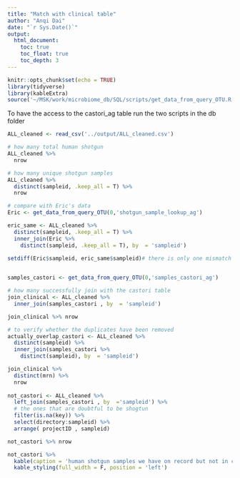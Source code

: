 ```yaml
---
title: "Match with clinical table"
author: "Anqi Dai"
date: "`r Sys.Date()`"
output:
  html_document:
    toc: true
    toc_float: true
    toc_depth: 3
---
```


```r
knitr::opts_chunk$set(echo = TRUE)
library(tidyverse)
library(kableExtra)
source('~/MSK/work/microbiome_db/SQL/scripts/get_data_from_query_OTU.R')
```

To have the access to the castori_ag table run the two scripts in the db folder

```r

ALL_cleaned <- read_csv('../output/ALL_cleaned.csv')

# how many total human shotgun
ALL_cleaned %>% 
  nrow

# how many unique shotgun samples
ALL_cleaned %>% 
  distinct(sampleid, .keep_all = T) %>%
  nrow
```

```r
# compare with Eric's data
Eric <- get_data_from_query_OTU(0,'shotgun_sample_lookup_ag') 

eric_same <- ALL_cleaned %>% 
  distinct(sampleid, .keep_all = T) %>% 
  inner_join(Eric %>% 
    distinct(sampleid, .keep_all = T), by  = 'sampleid')  

setdiff(Eric$sampleid, eric_same$sampleid)# there is only one mismatch and that one Eric has it wrong
 
```

```r

samples_castori <- get_data_from_query_OTU(0,'samples_castori_ag') 

# how many successfully join with the castori table
join_clinical <- ALL_cleaned %>% 
  inner_join(samples_castori , by  = 'sampleid') 

join_clinical %>% nrow

# to verify whether the duplicates have been removed
actually_overlap_castori <- ALL_cleaned %>% 
  distinct(sampleid) %>% 
  inner_join(samples_castori %>% 
    distinct(sampleid), by  = 'sampleid')  
```


```r
join_clinical %>% 
  distinct(mrn) %>% 
  nrow
   
not_castori <- ALL_cleaned %>% 
  left_join(samples_castori , by  ='sampleid') %>% 
  # the ones that are doubtful to be shogtun 
  filter(is.na(key)) %>% 
  select(directory:sampleid) %>% 
  arrange( projectID , sampleid)

not_castori %>% nrow

not_castori %>% 
  kable(caption = 'human shotgun samples we have on record but not in castori center') %>% 
  kable_styling(full_width = F, position = 'left')

```

